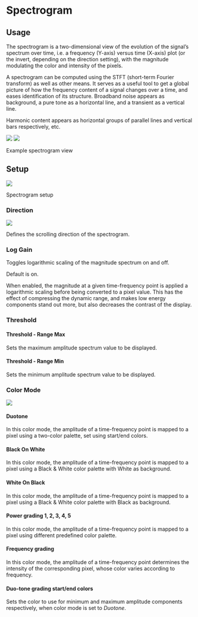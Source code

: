 # Spectrogram

## Usage

The spectrogram is a two-dimensional view of the evolution of the signal's spectrum over time, i.e. a frequency (Y-axis) versus time (X-axis) plot (or the invert, depending on the direction setting), with the magnitude modulating the color and intensity of the pixels.

A spectrogram can be computed using the STFT (short-term Fourier transform) as well as other means.
It serves as a useful tool to get a global picture of how the frequency content of a signal changes over a time, and eases identification of its structure.
Broadband noise appears as background, a pure tone as a horizontal line, and a transient as a vertical line.

Harmonic content appears as horizontal groups of parallel lines and vertical bars respectively, etc.

![](https://media.githubusercontent.com/media/FLUX-SE/doc_images/main/Analyzer/Spectrogram/Main.png)
![](https://media.githubusercontent.com/media/FLUX-SE/doc_images/main/Analyzer/Spectrogram/Main2.png)

:::{.callout-note}
Example spectrogram view
:::

<!-- ALLVERSIONS-->

## Setup

![](https://media.githubusercontent.com/media/FLUX-SE/doc_images/main/Analyzer/Spectrogram/Setup.png)

:::{.callout-note}
Spectrogram setup
:::

### Direction

![](https://media.githubusercontent.com/media/FLUX-SE/doc_images/main/Analyzer/Spectrogram/Direction.png)

Defines the scrolling direction of the spectrogram.

### Log Gain

Toggles logarithmic scaling of the magnitude spectrum on and off.

Default is on.

When enabled, the magnitude at a given time-frequency point is applied a logarithmic scaling before being converted to a pixel value.
This has the effect of compressing the dynamic range, and makes low energy components stand out more, but also decreases the contrast of the display.

### Threshold

#### Threshold  - Range Max

Sets the maximum amplitude spectrum value to be displayed.

#### Threshold - Range Min

Sets the minimum amplitude spectrum value to be displayed.

### Color Mode

![](https://media.githubusercontent.com/media/FLUX-SE/doc_images/main/Analyzer/Spectrogram/ColorMode.png)

#### Duotone

In this color mode, the amplitude of a time-frequency point is mapped to a pixel using a two-color palette, set using start/end colors.

#### Black On White

In this color mode, the amplitude of a time-frequency point is mapped to a pixel using a Black &amp; White color palette with White as background.

#### White On Black

In this color mode, the amplitude of a time-frequency point is mapped to a pixel using a Black &amp; White color palette with Black as background.

#### Power grading 1, 2, 3, 4, 5

In this color mode, the amplitude of a time-frequency point is mapped to a pixel using different predefined color palette.

#### Frequency grading

In this color mode, the amplitude of a time-frequency point determines the intensity of the corresponding pixel, whose color varies according to frequency.

#### Duo-tone grading start/end colors

Sets the color to use for minimum and maximum amplitude components respectively, when color mode is set to _Duotone_.